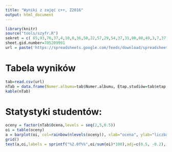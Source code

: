 ```yaml
---
title: "Wyniki z zajęć c++, Z2016"
output: html_document
---
```


```r
library(knitr)
source("tools/szyfr.R")
sekret = c( 65,93,76,37,4,10,0,36,50,22,57,29,54,37,31,80,88,49,3,7,37,51,2,61,3,90,64,87,63,2,29,37,67,44,88,63,50,3,54,54,49,23,27,91 )
sheet.gid.number=705209991
url = paste('https://spreadsheets.google.com/feeds/download/spreadsheets/Export?key=',odszyfruj(sekret), '&exportFormat=csv&gid=',sheet.gid.number,sep='')
```

# Tabela wyników
```r
tab=read.csv(url)
nTab = data.frame(Numer.albumu=tab$Numer.albumu, Etap.studiów=tab$etap.studiów, Semestr=tab$Semestr, Test=tab$TEST, Projekt=tab$PROJEKT, Lab.Suma=tab$LSuma, Suma=tab$SUMA.LAB, Ocena=tab$OCENA, Termin=tab$termin, Projekt=tab$Nr.Projektu)
kable(nTab)
```

# Statystyki studentów:
```r
oceny = factor(nTab$Ocena,levels = seq(2,5,0.5))
oi = table(oceny)
a = barplot(oi, col=rainbow(nlevels(oceny)), xlab="ocena", ylab="liczba studentow", main="Statystyka wyników", ylim = c(0, max(oi*1.2)))
grid()
text(a,oi,labels = sprintf("%2.0f%%",oi/sum(oi)*100),adj=c(0.5, -0.2), col="black")
```



